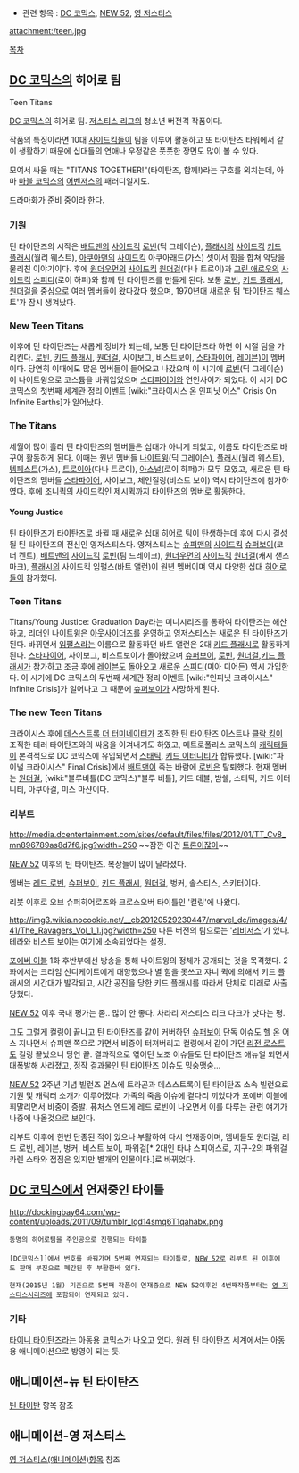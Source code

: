 * 관련 항목 :  [[DC 코믹스]], [[NEW 52]], [[영 저스티스]]

attachment:/teen.jpg


[[목차]]
== [[DC 코믹스]]의 히어로 팀 ==
Teen Titans

[[DC 코믹스]]의 히어로 팀. [[저스티스 리그]]의 청소년 버전격 작품이다.

작품의 특징이라면 10대 [[사이드킥]]들이 팀을 이루어 활동하고 또 타이탄즈 타워에서 같이 생활하기 때문에 십대들의 연애나 우정같은 풋풋한 장면도 많이 볼 수 있다.

모여서 싸울 때는 "TITANS TOGETHER!"(타이탄즈, 함께!)라는 구호를 외치는데, 아마 [[마블 코믹스]]의 [[어벤저스]]의 패러디일지도.

드라마화가 준비 중이라 한다.
=== 기원 ===
틴 타이탄즈의 시작은 [[배트맨]]의 [[사이드킥]] [[로빈]](딕 그레이슨), [[플래시]]의 [[사이드킥]] [[키드 플래시]](월리 웨스트), [[아쿠아맨]]의 [[사이드킥]] 아쿠아래드(가스) 셋이서 힘을 합쳐 악당을 물리친 이야기이다. 후에 [[원더우먼]]의 [[사이드킥]] [[원더걸]](다나 트로이)과 [[그린 애로우]]의 [[사이드킥]] [[스피디]](로이 하퍼)와 함께 틴 타이탄즈를 만들게 된다. 
보통 [[로빈]], [[키드 플래시]], [[원더걸]]을 중심으로 여러 멤버들이 왔다갔다 했으며, 1970년대 새로운 팀 '타이탄즈 웨스트'가 잠시 생겨났다.

=== New Teen Titans ===
이후에 틴 타이탄즈는 새롭게 정비가 되는데, 보통 틴 타이탄즈라 하면 이 시절 팀을 가리킨다. [[로빈]], [[키드 플래시]], [[원더걸]], 사이보그, 비스트보이, [[스타파이어]], [[레이븐(DC 코믹스)|레이븐)]]이 멤버이다. 당연히 이때에도 많은 멤버들이 들어오고 나갔으며 이 시기에 [[로빈]](딕 그레이슨)이 나이트윙으로 코스튬을 바꿔입었으며 [[스타파이어]]와 연인사이가 되었다. 
이 시기 DC 코믹스의 첫번째 세계관 정리 이벤트 [wiki:"크라이시스 온 인피닛 어스" Crisis On Infinite Earths]가 일어났다.

=== The Titans ===
세월이 많이 흘러 틴 타이탄즈의 멤버들은 십대가 아니게 되었고, 이름도 타이탄즈로 바꾸어 활동하게 된다. 이때는 원년 멤버들 [[나이트윙]](딕 그레이슨), [[플래시]](월리 웨스트), [[템페스트]](가스), [[트로이아]](다나 트로이), [[아스널]](로이 하퍼)가 모두 모였고, 새로운 틴 타이탄즈의 멤버들 [[스타파이어]], 사이보그, 체인질링(비스트 보이) 역시 타이탄즈에 참가하였다. 후에 [[조니퀵]]의 [[사이드킥]]인 [[제시퀵]]까지 타이탄즈의 멤버로 활동한다.

==== Young Justice ====
틴 타이탄즈가 타이탄즈로 바뀔 때 새로운 십대 [[히어로]] 팀이 탄생하는데 후에 다시 결성될 틴 타이탄즈의 전신인 영저스티스다. 영저스티스는 [[슈퍼맨]]의 [[사이드킥]] [[슈퍼보이]](코너 켄트), [[배트맨]]의 [[사이드킥]] [[로빈]](팀 드레이크), [[원더우먼]]의 [[사이드킥]] [[원더걸]](캐시 샌즈마크), [[플래시]]의 사이드킥 임펄스(바트 앨런)이 원년 멤버이며 역시 다양한 십대 [[히어로]]들이 참가했다.

=== Teen Titans ===
Titans/Young Justice: Graduation Day라는 미니시리즈를 통하여 타이탄즈는 해산하고, 리더인 나이트윙은 [[아웃사이더즈]]를 운영하고 영저스티스는 새로운 틴 타이탄즈가 된다. 바뀌면서 [[임펄스]]라는 이름으로 활동하던 바트 앨런은 2대 [[키드 플래시]]로 활동하게 된다. [[스타파이어]], 사이보그, 비스트보이가 돌아왔으며 [[슈퍼보이]], [[로빈]], [[원더걸]],[[키드 플래시]]가 참가하고 조금 후에 [[레이븐(DC 코믹스)|레이븐]]도 돌아오고 새로운 [[스피디]](미아 디어든) 역시 가입한다. 
이 시기에 DC 코믹스의 두번째 세계관 정리 이벤트 [wiki:"인피닛 크라이시스" Infinite Crisis]가 일어나고 그 때문에 [[슈퍼보이]]가 사망하게 된다.

=== The new Teen Titans ===
크라이시스 후에 [[데스스트록 더 터미네이터]]가 조직한 틴 타이탄즈 이스트나 [[클락 킹]]이 조직한 테러 타이탄즈와의 싸움을 이겨내기도 하였고, 메트로폴리스 코믹스의 [[캐릭터]]들이 본격적으로 DC 코믹스에 유입되면서 [[스태틱]], [[키드 이터니티]]가 합류했다. [wiki:"파이널 크라이시스" Final Crisis]에서 [[배트맨]]이 죽는 바람에 [[로빈]]은 탈퇴했다.
현재 멤버는 [[원더걸]], [wiki:"블루비틀(DC 코믹스)"블루 비틀], 키드 데블, 밤쉘, 스태틱, 키드 이터니티, 아쿠아걸, 미스 마샨이다.

=== 리부트 ===
http://media.dcentertainment.com/sites/default/files/files/2012/01/TT_Cv8_mn896789as8d7f6.jpg?width=250
~~잠깐 이건 [[트론]]이잖아~~

[[NEW 52]] 이후의 틴 타이탄즈. 복장들이 많이 달라졌다.

멤버는 [[레드 로빈]], [[슈퍼보이]], [[키드 플래시]], [[원더걸]], 벙커, 솔스티스, 스키터이다.

리붓 이후로 오브 슈퍼히어로즈와 크로스오버 타이틀인 '컬링'에 나왔다.

http://img3.wikia.nocookie.net/__cb20120529230447/marvel_dc/images/4/41/The_Ravagers_Vol_1_1.jpg?width=250
다른 버전의 팀으로는 '[[레비저스]]'가 있다.
테라와 비스트 보이는 여기에 소속되었다는 설정.

[[포에버 이블]] 1화 후반부에선 방송을 통해 나이트윙의 정체가 공개되는 것을 목격했다. 2화에서는 크라임 신디케이트에게 대항했으나 별 힘을 못쓰고 쟈니 퀵에 의해서 키드 플래시의 시간대가 발각되고, 시간 공진을 당한 키드 플래시를 따라서 단체로 미래로 사출당했다.

[[NEW 52]] 이후 국내 평가는 좀.. 많이 안 좋다. 차라리 저스티스 리크 다크가 낫다는 평.

그도 그럴게 컬링이 끝나고 틴 타이탄즈를 같이 커버하던 [[슈퍼보이]] 단독 이슈도 헬 온 어스 지나면서 슈퍼맨 쪽으로 가면서 비중이 터져버리고 컬링에서 같이 가던 [[리전 로스트]]도 컬링 끝났으니 당연 끝. 결과적으로 엮이던 보조 이슈들도 틴 타이탄즈 애뉴얼 되면서 대폭발해 사라졌고, 정작 결과물인 틴 타이탄즈 이슈도 밍숭맹숭...

[[NEW 52]] 2주년 기념 빌런즈 먼스에 트라곤과 데스스트록이 틴 타이탄즈 소속 빌런으로 기원 및 캐릭터 소개가 이루어졌다.
가족의 죽음 이슈에 곁다리 끼었다가 포에버 이블에 휘말리면서 비중이 증발. 퓨처스 엔드에 레드 로빈이 나오면서 이를 다루는 관련 얘기가 나중에 나올것으로 보인다.

리부트 이후에 한번 단종된 적이 있으나 부활하여 다시 연재중이며, 멤버들도 원더걸, 레드 로빈, 레이븐, 벙커, 비스트 보이, 파워걸[* 2대인 타냐 스피어스로, 지구-2의 파워걸 카렌 스타와 접점은 있지만 별개의 인물이다.]로 바뀌었다.



== [[DC 코믹스]]에서 연재중인 타이틀 ==
http://dockingbay64.com/wp-content/uploads/2011/09/tumblr_lqd14smq6T1qahabx.png
 동명의 히어로팀을 주인공으로 진행되는 타이틀
 
 [DC코믹스]]에서 번호를 바꿔가며 5번째 연재되는 타이틀로, [[NEW 52]]로 리부트 된 이후에도 판매 부진으로 폐간된 후 부활한바 있다. 

 현재(2015년 1월) 기준으로 5번째 작품이 연재중으로 NEW 52이후인 4번째작품부터는 [[영 저스티스]]시리즈에 포함되어 연재되고 있다.
=== 기타 ===
[[타이니 타이탄즈]]라는 아동용 코믹스가 나오고 있다. 원래 틴 타이탄즈 세계에서는 아동용 애니메이션으로 방영이 되는 듯.
== 애니메이션-뉴 틴 타이탄즈 ==
[[틴 타이탄]] 항목 참조 

== 애니메이션-영 저스티스 ==
[[영 저스티스(애니메이션)]]항목 참조


